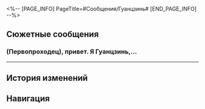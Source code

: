 <%-- [PAGE_INFO]
PageTitle=#Сообщения/Гуанцзинь#
[END_PAGE_INFO] --%>
{{Сообщение Инфобокс
|id          = 92
|Изображение = НИП Гуанцзинь Иконка.png
|Тип         = НИП
|Отправитель = Гуанцзинь
|ПодписьСоо  = 
|Фракция     = Лофу Сяньчжоу
}}

==Сюжетные сообщения==
===(Первопроходец), привет. Я Гуанцзинь,...===
{{Сообщения
|условие_получения = 
|текст =
:'''Гуанцзинь:''' (Первопроходец), привет. Я Гуанцзинь, исполнитель Комиссии по балансу в Чешуйчатом ущелье.
:'''Гуанцзинь:''' В Комиссии по балансу я услышал о твоих подвигах в Возвышающем святилище и поэтому нашёл твои контакты.
:{Выбор} У тебя ко мне какое-то дело?
::'''(Первопроходец):''' У тебя ко мне какое-то дело?
::'''Гуанцзинь:''' Так и есть. Как ты {{MC|ж=угадала|м=угадал}}? Похоже, у тебя большой опыт.
:{Выбор} У меня неприятности?
::'''(Первопроходец):''' Для чего меня ищет Комиссия по балансу? У меня неприятности?
::'''Гуанцзинь:''' Не беспокойся, я по личному делу.
:'''Гуанцзинь:''' Недавно мы получили сообщения о том, что жители заблудились и попали на незнакомую территорию, где наткнулись на невидимого монстра.
:{Выбор} Из-за облачных гимнов видьядхара?
:'''(Первопроходец):''' Знаю, что Облачные гимны видьядхара дают невидимость, но это ведь не они?
:'''Гуанцзинь:''' Я не ожидал, что ты так много знаешь о гимнах. Тем проще будет объяснить.
:'''Гуанцзинь:''' Я тоже видьядхара, это явление похоже на облачные гимны, но это не они.
:'''Гуанцзинь:''' В сообщениях долго объяснять, лучше встретиться лично.
:'''Гуанцзинь:''' Когда будет время, приходи на Аптекарский рынок, буду ждать там.
;{Принятая миссия: Призраки миража}
}}
----

==История изменений==
{{История изменений|3.5}}

==Навигация==
{{Сообщения Навбокс}}